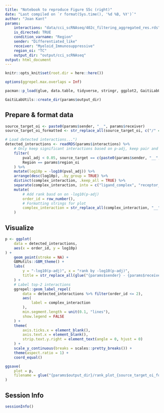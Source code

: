 ```yaml
---
title: "Notebook to reproduce Figure S5c (right)"
date: "Last compiled on `r format(Sys.time(), '%d %B, %Y')`"
author: "Joan Kant"
params:
    interactions: "data/cci_scRNAseq/402c_filtering_aggregated_res.rds"
    is_directed: TRUE
    condition_varname: "Region"
    sender: "Differentiated_like"
    receiver: "Myeloid_Immunosuppressive"
    region_oi: "TC"
    output_dir: "output/cci_scRNAseq"
output: html_document
---
```


```r
knitr::opts_knit$set(root.dir = here::here())

options(ggrepel.max.overlaps = Inf)

pacman::p_load(glue, data.table, tidyverse, stringr, ggplot2, GaitiLabUtils, readxl, ggplot2, ggrastr, ggtext)

GaitiLabUtils::create_dir(params$output_dir)
```

## Prepare & format data

```r
source_target_oi <- paste0(params$sender, "__", params$receiver)
source_target_oi_formatted <- str_replace_all(source_target_oi, c("/" = "_", " " = "_"))

# Load detected interactions...")
detected_interactions <- readRDS(params$interactions) %>%
    # Only keep significant interactions based on p-adj, keep pair and region of interest
    filter(
        pval_adj < 0.05, source_target == c(paste0(params$sender, "__", params$receiver)),
        Region == params$region_oi
    ) %>%
    mutate(log10p = -log10(pval_adj)) %>%
    arrange(desc(log10p), .by_group = TRUE) %>%
    distinct(complex_interaction, .keep_all = TRUE) %>%
    separate(complex_interaction, into = c("ligand_complex", "receptor_complex"), sep = "__", remove = FALSE) %>%
    mutate(
        # Add rank basd on on -log10(p-adj)
        order_id = row_number(),
        # Formatting strings for plot
        complex_interaction = str_replace_all(complex_interaction, "__", "-")
    )
```

## Visualize
```r
p <- ggplot(
    data = detected_interactions,
    aes(x = order_id, y = log10p)
) +
    geom_point(stroke = NA) +
    GBMutils::GBM_theme() +
    labs(
        y = "-log10(p-adj)", x = "rank by -log10(p-adj)",
        title = str_replace_all(glue("{params$sender} - {params$receiver}"), "_", "-"),
    ) +
    # Label top-2 interactions
    ggrepel::geom_label_repel(
        data = detected_interactions %>% filter(order_id <= 2),
        aes(
            label = complex_interaction
        ),
        min.segment.length = unit(0.1, "lines"),
        show.legend = FALSE
    ) +
    theme(
        axis.ticks.x = element_blank(),
        axis.text.x = element_blank(),
        strip.text.y.right = element_text(angle = 0, hjust = 0)
    ) +
    scale_y_continuous(breaks = scales::pretty_breaks()) +
    theme(aspect.ratio = 1) +
    coord_equal()

ggsave(
    plot = p,
    filename = glue("{params$output_dir}/rank_plot_{source_target_oi_formatted}_in_{params$region_oi}.pdf"), height = 10, width = 10
)
```

## Session Info
```r
sessionInfo()
```